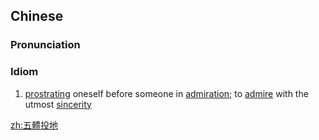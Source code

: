{{also|五体投地}}
==Chinese==
{{zh-forms|s=五体投地|type=112}}

===Pronunciation===
{{zh-pron
|m=wǔtǐtóudì
|c=ng5 tai2 tau4 dei6
|cat=cy
}}

===Idiom===
{{zh-idiom}}

# [[prostrating]] oneself before someone in [[admiration]]; to [[admire]] with the utmost [[sincerity]]

[[zh:五體投地]]